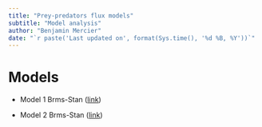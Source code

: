 ```yaml
---
title: "Prey-predators flux models"
subtitle: "Model analysis"
author: "Benjamin Mercier"
date: "`r paste('Last updated on', format(Sys.time(), '%d %B, %Y'))`"
---
```



# Models

- Model 1 Brms-Stan ([link](https://BenMerSci.github.io/master/Rmd/model1.html))

- Model 2 Brms-Stan ([link](https://BenMerSci.github.io/master/Rmd/model2.html))
